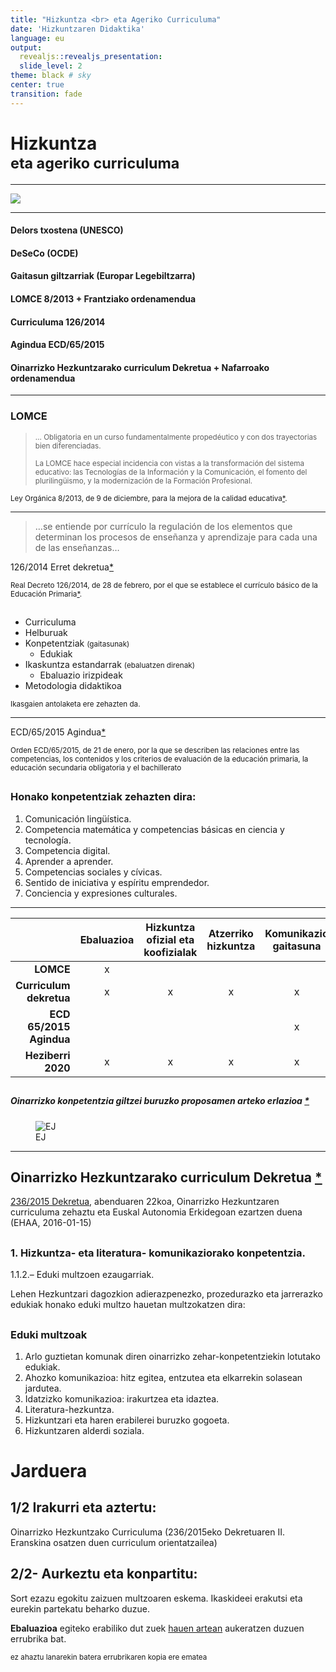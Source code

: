 ```yaml
---
title: "Hizkuntza <br> eta Ageriko Curriculuma"
date: 'Hizkuntzaren Didaktika'
language: eu
output:
  revealjs::revealjs_presentation:
  slide_level: 2
theme: black # sky
center: true
transition: fade
---
```



# Hizkuntza <br><small>eta ageriko curriculuma</small>

---

  ![](https://juanabasolo.gitbooks.io/hizkuntzaren-didaktika/content/assets/ornament-3131097_960_720.jpg)

---

#### <span class="gold">Delors txostena (UNESCO)

#### DeSeCo (OCDE)

#### Gaitasun giltzarriak (Europar Legebiltzarra)</span>

#### LOMCE 8/2013 <span class="gold">+ Frantziako ordenamendua</span>

#### Curriculuma 126/2014

#### Agindua ECD/65/2015

#### Oinarrizko Hezkuntzarako curriculum Dekretua <span class="gold">+ Nafarroako ordenamendua</span>



---

### LOMCE

  > <small>... 	 Obligatoria en un curso fundamentalmente propedéutico y con dos trayectorias bien diferenciadas.
>
  > La LOMCE hace especial incidencia con vistas a la transformación del sistema educativo: las Tecnologías de la Información y la Comunicación, el fomento del plurilingüismo, y la modernización de la Formación Profesional.
>

  Ley Orgánica 8/2013, de 9 de diciembre, para la mejora de la calidad educativa[*](https://www.boe.es/buscar/act.php?id=BOE-A-2013-12886).</small>

---

  > ...se entiende por currículo la regulación de los elementos que determinan los procesos de enseñanza y aprendizaje para cada una de las enseñanzas...
>

  126/2014 Erret dekretua[*](https://www.boe.es/buscar/pdf/2014/BOE-A-2014-2222-consolidado.pdf)

<small>Real Decreto 126/2014, de 28 de febrero, por el que se establece el currículo básico de la Educación Primaria[*](https://www.boe.es/buscar/pdf/2014/BOE-A-2014-2222-consolidado.pdf). </small>

##

  * Curriculuma
* Helburuak
* Konpetentziak  <small>(gaitasunak) </small>
  * Edukiak
* Ikaskuntza estandarrak <small>(ebaluatzen direnak) </small>
  * Ebaluazio irizpideak
* Metodologia didaktikoa


<small>Ikasgaien antolaketa ere zehazten da.</small>

---

  ECD/65/2015 Agindua[*](https://www.boe.es/buscar/doc.php?id=BOE-A-2015-738)

<small>Orden ECD/65/2015, de 21 de enero, por la  que se describen las relaciones entre las competencias, los contenidos y los criterios de evaluación de la educación primaria, la educación secundaria obligatoria y el bachillerato</small>

##

### Honako konpetentziak zehazten dira:

1. Comunicación lingüística.
2. Competencia matemática y competencias básicas en ciencia y tecnología.
3. Competencia digital.
4. Aprender a aprender.
5. Competencias sociales y cívicas.
6. Sentido de iniciativa y espíritu emprendedor.
7. Conciencia y expresiones culturales.

---

  <small>

  |                                      | Ebaluazioa | Hizkuntza ofizial eta koofizialak | Atzerriko hizkuntza | Komunikazio gaitasuna | Ikuspuntu komunikatiboa |
  | -----------------------------------: | :--------: | :-------------------------------: | :-----------------: | :-------------------: | :---------------------: |
  |                            **LOMCE** |     x      |                                   |                     |                       |                         |
  |              **Curriculum dekretua** |     x      |                 x                 |          x          |           x           |                         |
  |              **ECD 65/2015 Agindua** |            |                                   |                     |           x           |                         |
  |                   **Heziberri 2020** |     x      |                 x                 |          x          |           x           |            x            |
  </small>

##

##### Oinarrizko konpetentzia giltzei buruzko proposamen arteko erlazioa [*](http://www.hezkuntza.ejgv.euskadi.eus/contenidos/informacion/heziberri_2020/eu_erlazioa/adjuntos/oinarrizko_konpetentzia_giltzei_buruzko_proposamen_arteko_erlazioa.pdf)

  ![EJ](02_01-HD.png)

---

## Oinarrizko Hezkuntzarako curriculum Dekretua [*](https://www.euskadi.eus/y22-bopv/eu/bopv2/datos/2016/01/1600141e.shtml)

  [236/2015 Dekretua](http://www.jusap.ejgv.euskadi.eus/r47-bopvapps/es/bopv2/datos/2016/01/1600141e.pdf), abenduaren 22koa, Oinarrizko Hezkuntzaren curriculuma zehaztu eta Euskal Autonomia Erkidegoan ezartzen duena (EHAA, 2016-01-15)

## 

### 1. Hizkuntza- eta literatura- komunikaziorako konpetentzia.

  1.1.2.– Eduki multzoen ezaugarriak.

Lehen Hezkuntzari dagozkion adierazpenezko, prozedurazko eta jarrerazko edukiak honako eduki multzo hauetan multzokatzen dira:

##

### Eduki multzoak

  1.  Arlo guztietan komunak diren oinarrizko zehar-konpetentziekin lotutako edukiak.
2. Ahozko komunikazioa: hitz egitea, entzutea eta elkarrekin solasean jardutea.
3. Idatzizko komunikazioa: irakurtzea eta idaztea.
4. Literatura-hezkuntza.
5. Hizkuntzari eta haren erabilerei buruzko gogoeta.
6. Hizkuntzaren alderdi soziala.


# Jarduera

## 1/2 Irakurri eta aztertu:

Oinarrizko Hezkuntzako Curriculuma
(236/2015eko Dekretuaren II. Eranskina osatzen duen curriculum orientatzailea)

## 2/2- Aurkeztu eta konpartitu:

Sort ezazu  egokitu zaizuen multzoaren eskema. Ikaskideei erakutsi eta eurekin partekatu beharko duzue.



**Ebaluazioa** egiteko erabiliko dut zuek [hauen artean](http://evirtual.uaslp.mx/FCQ/estrategias/Material de Apoyo/cat_rubrica.pdf)
aukeratzen duzuen errubrika bat.

<small>ez ahaztu lanarekin batera errubrikaren kopia ere ematea</small>

